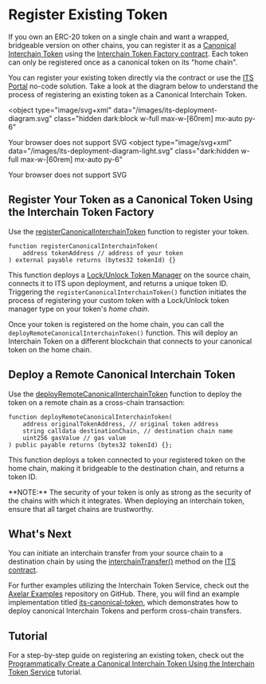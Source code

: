 
# Register Existing Token

If you own an ERC-20 token on a single chain and want a wrapped, bridgeable version on other chains, you can register it as a [Canonical Interchain Token](/dev/send-tokens/glossary/#canonical-interchain-token) using the [Interchain Token Factory contract](https://github.com/axelarnetwork/interchain-token-service/blob/main/contracts/InterchainTokenFactory.sol). Each token can only be registered once as a canonical token on its "home chain".

You can register your existing token directly via the contract or use the [ITS Portal](/dev/send-tokens/interchain-tokens/no-code/) no-code solution. Take a look at the diagram below to understand the process of registering an existing token as a Canonical Interchain Token.

<object
  type="image/svg+xml"
  data="/images/its-deployment-diagram.svg"
  class="hidden dark:block w-full max-w-[60rem] mx-auto py-6"
>
  Your browser does not support SVG
</object>
<object
  type="image/svg+xml"
  data="/images/its-deployment-diagram-light.svg"
  class="dark:hidden w-full max-w-[60rem] mx-auto py-6"
>
  Your browser does not support SVG
</object>

## Register Your Token as a Canonical Token Using the Interchain Token Factory

Use the [registerCanonicalInterchainToken](https://github.com/axelarnetwork/interchain-token-service/blob/94677f1072da127a0ee7ff5ab6784dcfe11789e8/contracts/InterchainTokenFactory.sol#L402) function to register your token.

```solidity
function registerCanonicalInterchainToken(
    address tokenAddress // address of your token
) external payable returns (bytes32 tokenId) {}
```

This function deploys a [Lock/Unlock Token Manager](/dev/send-tokens/glossary/#lockunlock) on the source chain, connects it to ITS upon deployment, and returns a unique token ID. Triggering the `registerCanonicalInterchainToken()` function initiates the process of registering your custom token with a Lock/Unlock token manager type on your token's _home chain_.

Once your token is registered on the home chain, you can call the `deployRemoteCanonicalInterchainToken()` function. This will deploy an Interchain Token on a different blockchain that connects to your canonical token on the home chain.

## Deploy a Remote Canonical Interchain Token

Use the [deployRemoteCanonicalInterchainToken](https://github.com/axelarnetwork/interchain-token-service/blob/94677f1072da127a0ee7ff5ab6784dcfe11789e8/contracts/InterchainTokenFactory.sol#L450) function to deploy the token on a remote chain as a cross-chain transaction:

```solidity
function deployRemoteCanonicalInterchainToken(
    address originalTokenAddress, // original token address
    string calldata destinationChain, // destination chain name
    uint256 gasValue // gas value
) public payable returns (bytes32 tokenId) {};
```

This function deploys a token connected to your registered token on the home chain, making it bridgeable to the destination chain, and returns a token ID.

<Callout emoji="🚨">
  **NOTE:** The security of your token is only as strong as the security of the
  chains with which it integrates. When deploying an interchain token, ensure
  that all target chains are trustworthy.
</Callout>


## What's Next

You can initiate an interchain transfer from your source chain to a destination chain by using the [interchainTransfer()](/dev/send-tokens/interchain-tokens/interchain-transfer/) method on the [ITS contract](https://github.com/axelarnetwork/interchain-token-service/blob/main/contracts/InterchainTokenService.sol).

For further examples utilizing the Interchain Token Service, check out the [Axelar Examples](https://github.com/axelarnetwork/axelar-examples/tree/main/examples/evm) repository on GitHub. There, you will find an example implementation titled [its-canonical-token](https://github.com/axelarnetwork/axelar-examples/tree/main/examples/evm/its-canonical-token), which demonstrates how to deploy canonical Interchain Tokens and perform cross-chain transfers.

## Tutorial

For a step-by-step guide on registering an existing token, check out the [Programmatically Create a Canonical Interchain Token Using the Interchain Token Service](/dev/send-tokens/interchain-tokens/developer-guides/programmatically-create-a-canonical-token/) tutorial.
